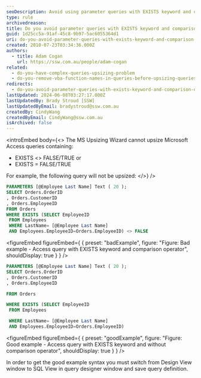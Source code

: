 ```yaml
---
seoDescription: Avoid using parameter queries with EXISTS keyword and comparison operators to prevent upsize issues.
type: rule
archivedreason:
title: Do you avoid parameter queries with EXISTS keyword and comparison operators (<> or =)(Upsizing Problem)?
guid: 1d25cc5a-91af-45c8-9b97-5ac6055364d1
uri: do-you-avoid-parameter-queries-with-exists-keyword-and-comparison-operators-or-upsizing-problem
created: 2010-07-23T03:34:36.000Z
authors:
  - title: Adam Cogan
    url: https://ssw.com.au/people/adam-cogan
related:
  - do-you-have-complex-queries-upsizing-problem
  - do-you-remove-vba-function-names-in-queries-before-upsizing-queries-upsizing-problem
redirects:
  - do-you-avoid-parameter-queries-with-exists-keyword-and-comparison-operators-(-or-)(upsizing-problem)
lastUpdated: 2024-06-08T03:27:17.000Z
lastUpdatedBy: Brady Stroud [SSW]
lastUpdatedByEmail: bradystroud@ssw.com.au
createdBy: CindyWang
createdByEmail: CindyWang@ssw.com.au
isArchived: false
---
```


<introEmbed
  body={<>
The MS Upsizing Wizard cannot upsize Microsoft Access queries containing:

- EXISTS &lt;&gt; FALSE/TRUE or
- EXISTS = FALSE/TRUE

For example, the following query will not be upsized:
  </>}
/>
```sql
PARAMETERS [@Employee Last Name] Text ( 20 );
SELECT Orders.OrderID
, Orders.CustomerID
, Orders.EmployeeID
FROM Orders
WHERE EXISTS (SELECT EmployeeID
 FROM Employees
 WHERE LastName= [@Employee Last Name]
 AND Employees.EmployeeID=Orders.EmployeeID) <> FALSE
```
<figureEmbed figureEmbed={ {
  preset: "badExample",
  figure: "Figure: Bad example - Access query with EXISTS keyword and comparison operator",
  shouldDisplay: true
} } />


```sql
PARAMETERS [@Employee Last Name] Text ( 20 );
SELECT Orders.OrderID
, Orders.CustomerID
, Orders.EmployeeID

FROM Orders

WHERE EXISTS (SELECT EmployeeID
 FROM Employees

 WHERE LastName= [@Employee Last Name]
 AND Employees.EmployeeID=Orders.EmployeeID)
```
<figureEmbed figureEmbed={ {
  preset: "goodExample",
  figure: "Figure: Good example - Access query with EXISTS keyword and without comparison operator",
  shouldDisplay: true
} } />


In order to get the good example syntax you must switch from Design View window to SQL View in query designer window and save query definition.
